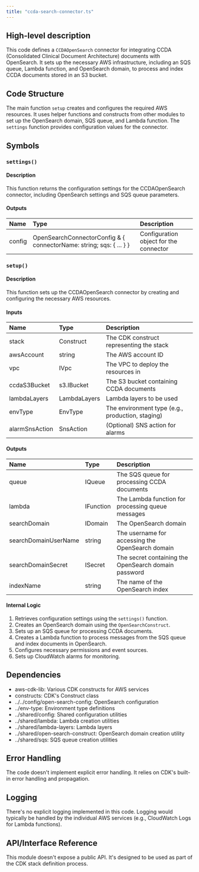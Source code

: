 ```yaml
---
title: "ccda-search-connector.ts"
---
```


## High-level description
This code defines a `CCDAOpenSearch` connector for integrating CCDA (Consolidated Clinical Document Architecture) documents with OpenSearch. It sets up the necessary AWS infrastructure, including an SQS queue, Lambda function, and OpenSearch domain, to process and index CCDA documents stored in an S3 bucket.

## Code Structure
The main function `setup` creates and configures the required AWS resources. It uses helper functions and constructs from other modules to set up the OpenSearch domain, SQS queue, and Lambda function. The `settings` function provides configuration values for the connector.

## Symbols

### `settings()`
#### Description
This function returns the configuration settings for the CCDAOpenSearch connector, including OpenSearch settings and SQS queue parameters.

#### Outputs
| Name | Type | Description |
|:-----|:-----|:------------|
| config | OpenSearchConnectorConfig & \{ connectorName: string; sqs: \{ ... \} \} | Configuration object for the connector |

### `setup()`
#### Description
This function sets up the CCDAOpenSearch connector by creating and configuring the necessary AWS resources.

#### Inputs
| Name | Type | Description |
|:-----|:-----|:------------|
| stack | Construct | The CDK construct representing the stack |
| awsAccount | string | The AWS account ID |
| vpc | IVpc | The VPC to deploy the resources in |
| ccdaS3Bucket | s3.IBucket | The S3 bucket containing CCDA documents |
| lambdaLayers | LambdaLayers | Lambda layers to be used |
| envType | EnvType | The environment type (e.g., production, staging) |
| alarmSnsAction | SnsAction | (Optional) SNS action for alarms |

#### Outputs
| Name | Type | Description |
|:-----|:-----|:------------|
| queue | IQueue | The SQS queue for processing CCDA documents |
| lambda | IFunction | The Lambda function for processing queue messages |
| searchDomain | IDomain | The OpenSearch domain |
| searchDomainUserName | string | The username for accessing the OpenSearch domain |
| searchDomainSecret | ISecret | The secret containing the OpenSearch domain password |
| indexName | string | The name of the OpenSearch index |

#### Internal Logic
1. Retrieves configuration settings using the `settings()` function.
2. Creates an OpenSearch domain using the `OpenSearchConstruct`.
3. Sets up an SQS queue for processing CCDA documents.
4. Creates a Lambda function to process messages from the SQS queue and index documents in OpenSearch.
5. Configures necessary permissions and event sources.
6. Sets up CloudWatch alarms for monitoring.

## Dependencies
- aws-cdk-lib: Various CDK constructs for AWS services
- constructs: CDK's Construct class
- ../../config/open-search-config: OpenSearch configuration
- ../env-type: Environment type definitions
- ../shared/config: Shared configuration utilities
- ../shared/lambda: Lambda creation utilities
- ../shared/lambda-layers: Lambda layers
- ../shared/open-search-construct: OpenSearch domain creation utility
- ../shared/sqs: SQS queue creation utilities

## Error Handling
The code doesn't implement explicit error handling. It relies on CDK's built-in error handling and propagation.

## Logging
There's no explicit logging implemented in this code. Logging would typically be handled by the individual AWS services (e.g., CloudWatch Logs for Lambda functions).

## API/Interface Reference
This module doesn't expose a public API. It's designed to be used as part of the CDK stack definition process.
